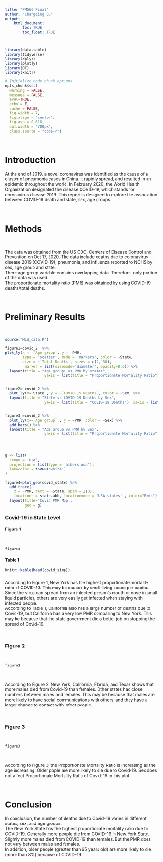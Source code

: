 ```yaml
---
title: "PM566 Final"
author: "Changqing Su"
output: 
    html_document:
        toc: TRUE
        toc_float: TRUE

---
```


```r

library(data.table)
library(tidyverse)
library(dplyr)
library(plotly)
library(DT)
library(knitr)

# Initialize code chunk options
opts_chunk$set(
  warning = FALSE,
  message = FALSE,
  eval=TRUE,
  echo = F,
  cache = FALSE,
  fig.width = 7, 
  fig.align = 'center',
  fig.asp = 0.618,
  out.width = "700px",
  class.source = "code-r")
```

<br>

# Introduction

At the end of 2019, a novel coronavirus was identified as the cause of a cluster of pneumonia cases in China. It rapidly spread, and resulted in an epidemic throughout the world. In February 2020, the World Health Organization designated the disease COVID-19, which stands for coronavirus disease 2019. This report is designed to explore the association between COVID-19 death and state, sex, age groups.

<br>

# Methods

<br>

The data was obtained from the US CDC, Centers of Disease Control and Prevention on Oct 17, 2020. The data include deaths due to coronavirus disease 2019 (COVID-19), pneumonia, and influenza reported to NCHS by sex, age group and state. \
There age group variable contains overlapping data. Therefore, only portion of the data was used. \
The proportionate mortality ratio (PMR) was obtained by using COVID-19 deaths/total deaths. \

<br>

# Preliminary Results

<br>

```r
source("Mid_data.R")
```

```r

figure1=covid_2  %>%
plot_ly(x = ~`Age group`, y = ~PMR, 
        type = 'scatter', mode = 'markers', color = ~State,
        size = ~`Total Deaths`, sizes = c(2, 30), 
         marker = list(sizemode='diameter', opacity=0.6)) %>%
  layout(title = "Age groups vs PMR by states",
                  yaxis = list(title = "Proportionate Mortality Ratio"), xaxis = list(title = "Age groups"))
  

figure2= covid_2 %>%
  plot_ly(x=~State , y = ~`COVID-19 Deaths`, color = ~Sex) %>%
  layout(title = "State vs COVID-19 Deaths by Sex",
                  yaxis = list(title = "COVID-19 Deaths"), xaxis = list(title = "State"))
  

figure3 =covid_2 %>%
  plot_ly(x=~`Age group` , y = ~PMR, color = ~Sex) %>%
  add_bars() %>%
  layout(title = "Age group vs PMR by Sex",
                  yaxis = list(title = "Proportionate Mortality Ratio"), xaxis = list(title = "Age group "),barmode = "stack") 




g <- list(
  scope = 'usa',
  projection = list(type = 'albers usa'),
  lakecolor = toRGB('white')
)

figure4=plot_geo(covid_state) %>%
  add_trace(
    z = ~PMR, text = ~State, span = I(0),
    locations = state.abb, locationmode = 'USA-states' , color="Reds") %>% 
  layout(title='Covid PMR Map',
         geo = g)


```

### Covid-19 in State Level {.tabset}

#### Figure 1

<br>

```r
figure4
```

#### Table 1

```r
knitr::kable(head(covid_simp))
```

### {-}

According to Figure 1, New York has the highest proportionate mortality ratio of COVID-19. This may be caused by small living space per capita. Since the virus can spread from an infected person’s mouth or nose in small liquid particles, others are very easily get infected when staying with infected people. \
According to Table 1, California also has a large number of deaths due to Covid-19, but California has a very low PMR comparing to New York. This may be because that the state government did a better job on stopping the spread of Covid-19.


<br>

### Figure 2

<br>

```r
figure2
```

<br>

According to Figure 2, New York, California, Florida, and Texas shows that more males died from Covid-19 than females. Other states had close numbers between males and females. This may be because that males are more likely to have social communications with others, and they have a larger chance to contact with infect people.

<br>

### Figure 3

<br>

```r
figure3
```

<br>

According to Figure 3, the Proportionate Mortality Ratio is increasing as the age increasing. Older pople are more likely to die due to Covid-19. Sex does not affect Proportionate Mortality Ratio of Covid-19 in this plot.

<br>

# Conclusion

In conclusion, the number of deaths due to Covid-19 varies in different states, sex, and age groups. \
The New York State has the highest proportionate mortality ratio due to COVID-19. Generally more people die from COVID-19 in New York State. \
Slightly more males died from COVID-19 than females. But the PMR does not vary between males and females. \
In addition, older people (greater than 65 years old) are more likely to die (more than 8%) because of COVID-19. 
